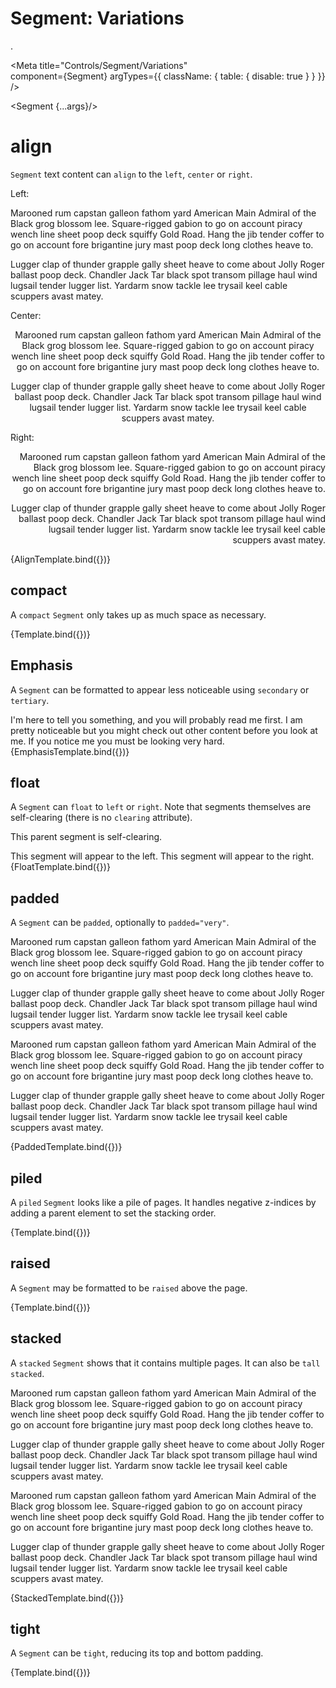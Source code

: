 
# Segment: Variations
.

<Meta
  title="Controls/Segment/Variations"  
  component={Segment}
  argTypes={{
    className: { table: { disable: true } }
  }}
/>

  <Segment {...args}/>

# align

`Segment` text content can `align` to the `left`, `center` or `right`.

<div>
  <Segment {...args}>
    Left: <p>Marooned rum capstan galleon fathom yard American Main Admiral of the Black grog blossom lee. Square-rigged gabion to go on account piracy wench line sheet poop deck squiffy Gold Road. Hang the jib tender coffer to go on account fore brigantine jury mast poop deck long clothes heave to.</p><p>Lugger clap of thunder grapple gally sheet heave to come about Jolly Roger ballast poop deck. Chandler Jack Tar black spot transom pillage haul wind lugsail tender lugger list. Yardarm snow tackle lee trysail keel cable scuppers avast matey.</p>
  </Segment>
  <Segment align="center">
    Center: <p>Marooned rum capstan galleon fathom yard American Main Admiral of the Black grog blossom lee. Square-rigged gabion to go on account piracy wench line sheet poop deck squiffy Gold Road. Hang the jib tender coffer to go on account fore brigantine jury mast poop deck long clothes heave to.</p><p>Lugger clap of thunder grapple gally sheet heave to come about Jolly Roger ballast poop deck. Chandler Jack Tar black spot transom pillage haul wind lugsail tender lugger list. Yardarm snow tackle lee trysail keel cable scuppers avast matey.</p>
  </Segment>
  <Segment align="right">
    Right: <p>Marooned rum capstan galleon fathom yard American Main Admiral of the Black grog blossom lee. Square-rigged gabion to go on account piracy wench line sheet poop deck squiffy Gold Road. Hang the jib tender coffer to go on account fore brigantine jury mast poop deck long clothes heave to.</p><p>Lugger clap of thunder grapple gally sheet heave to come about Jolly Roger ballast poop deck. Chandler Jack Tar black spot transom pillage haul wind lugsail tender lugger list. Yardarm snow tackle lee trysail keel cable scuppers avast matey.</p>
  </Segment>
</div>

<Canvas>
  <Story
    name="align"
    args={{ align: "left" }}>
    {AlignTemplate.bind({})}
  </Story>
</Canvas>

## compact 

A `compact` `Segment` only takes up as much space as necessary.

<Canvas>
  <Story
    name="compact"
    args={{ compact: true, children: "Enough said." }}>
    {Template.bind({})}
  </Story>
</Canvas>

## Emphasis 

A `Segment` can be formatted to appear less noticeable using `secondary` or `tertiary`.

<div>
  <Segment {...args}>
    I'm here to tell you something, and you will probably read me first.
  </Segment>
  <Segment secondary>
    I am pretty noticeable but you might check out other content before you look at me.
  </Segment>
  <Segment tertiary>
    If you notice me you must be looking very hard.
  </Segment>            
</div>

<Canvas>
  <Story
    name="Emphasis"
    args={{ }}>
    {EmphasisTemplate.bind({})}
  </Story>
</Canvas>

## float 

A `Segment` can `float` to `left` or `right`. Note that segments themselves 
are self-clearing (there is no `clearing` attribute).

<Segment>
  <p>This parent segment is self-clearing.</p>
  <Segment float="left">
    This segment will appear to the left.
  </Segment>
  <Segment float="right">
    This segment will appear to the right.
  </Segment>            
</Segment>

<Canvas>
  <Story
    name="float"
    args={{ }}>
    {FloatTemplate.bind({})}
  </Story>
</Canvas>

## padded

A `Segment` can be `padded`, optionally to `padded="very"`.

<div>
  <Segment {...args}>
    <p>Marooned rum capstan galleon fathom yard American Main Admiral of the Black grog blossom lee. Square-rigged gabion to go on account piracy wench line sheet poop deck squiffy Gold Road. Hang the jib tender coffer to go on account fore brigantine jury mast poop deck long clothes heave to.</p><p>Lugger clap of thunder grapple gally sheet heave to come about Jolly Roger ballast poop deck. Chandler Jack Tar black spot transom pillage haul wind lugsail tender lugger list. Yardarm snow tackle lee trysail keel cable scuppers avast matey.</p>
  </Segment>
  <Segment padded="very">
    <p>Marooned rum capstan galleon fathom yard American Main Admiral of the Black grog blossom lee. Square-rigged gabion to go on account piracy wench line sheet poop deck squiffy Gold Road. Hang the jib tender coffer to go on account fore brigantine jury mast poop deck long clothes heave to.</p><p>Lugger clap of thunder grapple gally sheet heave to come about Jolly Roger ballast poop deck. Chandler Jack Tar black spot transom pillage haul wind lugsail tender lugger list. Yardarm snow tackle lee trysail keel cable scuppers avast matey.</p>
  </Segment>            
</div>

<Canvas>
  <Story
    name="padded"
    args={{ padded: true }}>
    {PaddedTemplate.bind({})}
  </Story>
</Canvas>

## piled 

A `piled` `Segment` looks like a pile of pages. It handles negative z-indices 
by adding a parent element to set the stacking order.

<Canvas>
  <Story
    name="piled"
    args={{ piled: true, children: "This is a piled segment." }}>
    {Template.bind({})}
  </Story>
</Canvas>

## raised

A `Segment` may be formatted to be `raised` above the page.

<Canvas>
  <Story
    name="raised"
    args={{ raised: true, children: "This is a raised segment." }}>
    {Template.bind({})}
  </Story>
</Canvas>

## stacked

A `stacked` `Segment` shows that it contains multiple pages. It can also be 
`tall stacked`.

<div>
  <Segment {...args}>
    <p>Marooned rum capstan galleon fathom yard American Main Admiral of the Black grog blossom lee. Square-rigged gabion to go on account piracy wench line sheet poop deck squiffy Gold Road. Hang the jib tender coffer to go on account fore brigantine jury mast poop deck long clothes heave to.</p><p>Lugger clap of thunder grapple gally sheet heave to come about Jolly Roger ballast poop deck. Chandler Jack Tar black spot transom pillage haul wind lugsail tender lugger list. Yardarm snow tackle lee trysail keel cable scuppers avast matey.</p>
  </Segment>
  <Segment tall stacked>
    <p>Marooned rum capstan galleon fathom yard American Main Admiral of the Black grog blossom lee. Square-rigged gabion to go on account piracy wench line sheet poop deck squiffy Gold Road. Hang the jib tender coffer to go on account fore brigantine jury mast poop deck long clothes heave to.</p><p>Lugger clap of thunder grapple gally sheet heave to come about Jolly Roger ballast poop deck. Chandler Jack Tar black spot transom pillage haul wind lugsail tender lugger list. Yardarm snow tackle lee trysail keel cable scuppers avast matey.</p>
  </Segment>
</div>

<Canvas>
  <Story
    name="stacked"
    args={{ stacked: true, children: "This is a stacked segment." }}>
    {StackedTemplate.bind({})}
  </Story>
</Canvas>

## tight 

A `Segment` can be `tight`, reducing its top and bottom padding.

<Canvas>
  <Story
    name="tight"
    args={{ tight: true, children: "This is a tight segment." }}>
    {Template.bind({})}
  </Story>
</Canvas>

